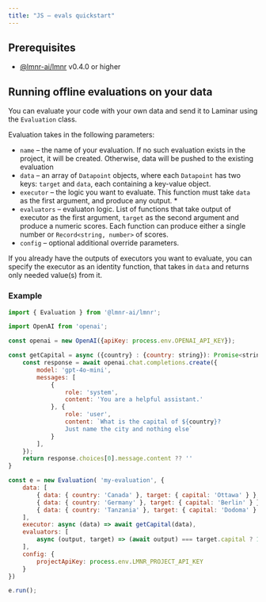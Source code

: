 ```yaml
---
title: "JS – evals quickstart"
---
```


## Prerequisites

- [@lmnr-ai/lmnr](https://www.npmjs.com/package/@lmnr-ai/lmnr) v0.4.0 or higher

## Running offline evaluations on your data

You can evaluate your code with your own data and send it to Laminar using the `Evaluation` class.

Evaluation takes in the following parameters:
- `name` – the name of your evaluation. If no such evaluation exists in the project, it will be created. Otherwise, data will be pushed to the existing evaluation
- `data` – an array of `Datapoint` objects, where each `Datapoint` has two keys: `target` and `data`, each containing a key-value object.
- `executor` – the logic you want to evaluate. This function must take `data` as the first argument, and produce any output. *
- `evaluators` – evaluaton logic. List of functions that take output of executor as the first argument, `target` as the second argument and produce a numeric scores. Each function can produce either a single number or `Record<string, number>` of scores.
- `config` – optional additional override parameters.

<Tip> If you already have the
outputs of executors you want to evaluate, you can specify the executor as an identity function, that takes in `data` and returns only needed value(s) from it.</Tip>

### Example

```javascript
import { Evaluation } from '@lmnr-ai/lmnr';

import OpenAI from 'openai';

const openai = new OpenAI({apiKey: process.env.OPENAI_API_KEY});

const getCapital = async ({country} : {country: string}): Promise<string> => {
    const response = await openai.chat.completions.create({
        model: 'gpt-4o-mini',
        messages: [
            {
                role: 'system',
                content: 'You are a helpful assistant.'
            }, {
                role: 'user',
                content: `What is the capital of ${country}? 
                Just name the city and nothing else`
            }
        ],
    });
    return response.choices[0].message.content ?? ''
}

const e = new Evaluation( 'my-evaluation', {
    data: [
        { data: { country: 'Canada' }, target: { capital: 'Ottawa' } },
        { data: { country: 'Germany' }, target: { capital: 'Berlin' } },
        { data: { country: 'Tanzania' }, target: { capital: 'Dodoma' } },
    ],
    executor: async (data) => await getCapital(data),
    evaluators: [
        async (output, target) => (await output) === target.capital ? 1 : 0
    ],
    config: {
        projectApiKey: process.env.LMNR_PROJECT_API_KEY
    }
})

e.run();
```
